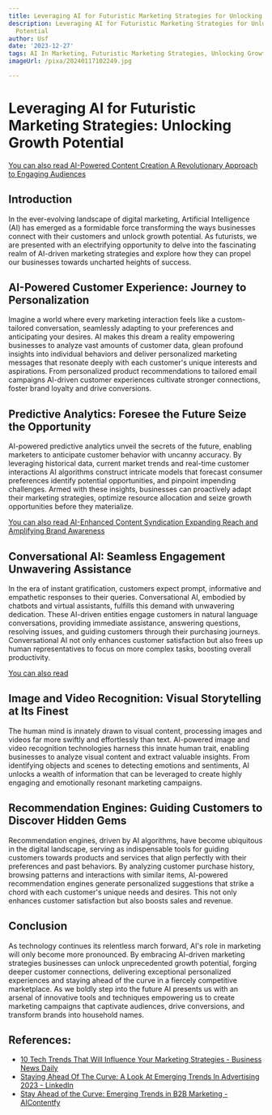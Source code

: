 ```yaml
---
title: Leveraging AI for Futuristic Marketing Strategies for Unlocking Growth Potential
description: Leveraging AI for Futuristic Marketing Strategies for Unlocking Growth
  Potential
author: Usf
date: '2023-12-27'
tags: AI In Marketing, Futuristic Marketing Strategies, Unlocking Growth Potential
imageUrl: /pixa/20240117102249.jpg

---
```

# Leveraging AI for Futuristic Marketing Strategies: Unlocking Growth  Potential

[You can also read AI-Powered Content Creation A Revolutionary Approach to Engaging Audiences](AI-Powered%20Content%20Creation%20A%20Revolutionary%20Approach%20to%20Engaging%20Audiences)


## Introduction
In the ever-evolving landscape of digital  marketing, Artificial Intelligence (AI) has emerged as a formidable force transforming the ways businesses connect with their customers and unlock  growth potential. As futurists, we are presented with an electrifying opportunity to delve  into the  fascinating realm of AI-driven  marketing  strategies and explore how they can propel our businesses towards uncharted heights of success.

## AI-Powered Customer  Experience: Journey to Personalization
Imagine a world where every marketing interaction  feels  like a custom-tailored  conversation, seamlessly adapting to  your preferences and anticipating your desires. AI makes this dream a reality empowering businesses to analyze vast amounts  of customer data, glean profound  insights into individual behaviors and  deliver personalized marketing messages that resonate deeply with each customer's unique interests  and aspirations. From personalized product recommendations to tailored email campaigns AI-driven customer experiences cultivate stronger connections, foster brand loyalty and drive conversions.

## Predictive Analytics: Foresee the Future Seize the Opportunity
AI-powered  predictive analytics unveil the  secrets of the future, enabling marketers to anticipate customer behavior with uncanny accuracy. By leveraging historical data, current market trends and real-time customer interactions AI algorithms construct intricate models that forecast consumer preferences identify potential  opportunities,  and pinpoint impending challenges. Armed with  these insights, businesses can proactively adapt their marketing strategies, optimize resource allocation and  seize  growth opportunities before they materialize.

[You can also read AI-Enhanced Content Syndication Expanding Reach and Amplifying Brand  Awareness](AI-Enhanced%20Content%20Syndication%20Expanding%20Reach%20and%20Amplifying%20Brand%20Awareness)


## Conversational AI:  Seamless Engagement Unwavering  Assistance
In  the era of instant gratification, customers expect prompt, informative and empathetic responses  to their queries. Conversational AI, embodied by chatbots and virtual assistants, fulfills this demand with unwavering dedication. These  AI-driven entities engage customers in natural language conversations, providing immediate assistance, answering questions, resolving issues, and guiding customers through their purchasing journeys. Conversational AI  not only enhances customer satisfaction  but  also frees  up human  representatives to focus on more complex tasks,  boosting overall productivity.

[You can also read ]()


## Image and Video  Recognition: Visual Storytelling  at Its Finest
The human mind is innately drawn to visual content,  processing images  and videos far more swiftly and effortlessly than text. AI-powered image and video recognition technologies harness this innate human trait, enabling businesses to analyze visual content and extract valuable insights. From identifying objects and scenes to detecting emotions and sentiments, AI unlocks a wealth of information that can be leveraged to create highly engaging and emotionally resonant marketing campaigns.

## Recommendation Engines: Guiding Customers to Discover Hidden Gems
Recommendation engines, driven by AI algorithms,  have become ubiquitous in the digital  landscape, serving as indispensable tools for guiding customers towards products and services that align  perfectly with their preferences and past behaviors. By analyzing customer purchase history,  browsing  patterns and  interactions with similar items, AI-powered recommendation engines generate personalized suggestions that strike a chord with each customer's unique needs and desires.  This not only enhances customer satisfaction but also boosts sales and revenue.

## Conclusion
As technology  continues its  relentless march forward, AI's role in marketing will only become more pronounced. By embracing AI-driven marketing strategies businesses can unlock unprecedented growth  potential, forging deeper customer connections, delivering exceptional personalized experiences and staying ahead of the curve in  a  fiercely competitive marketplace. As we boldly step  into  the future AI presents us with an arsenal of innovative tools and techniques empowering  us to create marketing campaigns  that captivate  audiences, drive conversions, and transform  brands into household names.

## References:
- [10 Tech Trends That Will Influence Your Marketing Strategies - Business News Daily](https://www.businessnewsdaily.com/8564-future-of-marketing.html)
- [Staying Ahead Of The Curve: A Look At Emerging Trends In Advertising 2023 - LinkedIn](https://www.linkedin.com/pulse/staying-ahead-curve-look-emerging-trends-advertising-2023?trk=pulse-article_more-articles_related-content-card)
- [Stay Ahead of the Curve: Emerging Trends in B2B Marketing - AIContentfy](https://aicontentfy.com/en/blog/stay-ahead-of-curve-emerging-trends-in-marketing)
